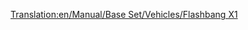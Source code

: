 [[Translation:en/Manual/Base Set/Vehicles/Flashbang X1]]

{{es/Aeronaves|Nombre=Flashbang X1
|Imagen=[[File:en/Flashbang X1.png|Flashbang X1]]
|Precio=136.718 € (68.359 £)
|Velocidad=959 km/h (596 mph)
|Coste-anual=10.500 € (5.250 £)
|Diseño=1966
|Duración=20
|Capacidad=90 pasajeros y 12 sacas de correo
|Descripción=El avión Flashbang X1 es el equivalente al [[es/Manual/Base Set/Vehicles/FFP Dart|FFP Dart]] en el clima Fantasía, pero se parece más al [[es/Manual/Base Set/Vehicles/Bakewell Luckett LB-8|Bakewell Luckett LB-8]].
|Vida-real=Ficción
}}